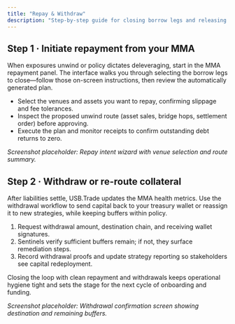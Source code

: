 ```yaml
---
title: "Repay & Withdraw"
description: "Step-by-step guide for closing borrow legs and releasing capital"
---
```


<div className="usb-section">
  <h2>Step 1 · Initiate repayment from your MMA</h2>
  <p>
    When exposures unwind or policy dictates deleveraging, start in the MMA repayment panel. The interface walks you through selecting the borrow legs to close—follow those on-screen instructions, then review the automatically generated plan.
  </p>
  <ul className="usb-checklist">
    <li>Select the venues and assets you want to repay, confirming slippage and fee tolerances.</li>
    <li>Inspect the proposed unwind route (asset sales, bridge hops, settlement order) before approving.</li>
    <li>Execute the plan and monitor receipts to confirm outstanding debt returns to zero.</li>
  </ul>
  <p><em>Screenshot placeholder: Repay intent wizard with venue selection and route summary.</em></p>
</div>

<div className="usb-section">
  <h2>Step 2 · Withdraw or re-route collateral</h2>
  <p>
    After liabilities settle, USB.Trade updates the MMA health metrics. Use the withdrawal workflow to send capital back to your treasury wallet or reassign it to new strategies, while keeping buffers within policy.
  </p>
  <ol>
    <li>Request withdrawal amount, destination chain, and receiving wallet signatures.</li>
    <li>Sentinels verify sufficient buffers remain; if not, they surface remediation steps.</li>
    <li>Record withdrawal proofs and update strategy reporting so stakeholders see capital redeployment.</li>
  </ol>
  <p>
    Closing the loop with clean repayment and withdrawals keeps operational hygiene tight and sets the stage for the next cycle of onboarding and funding.
  </p>
  <p><em>Screenshot placeholder: Withdrawal confirmation screen showing destination and remaining buffers.</em></p>
</div>
